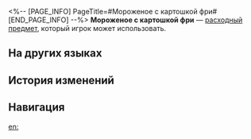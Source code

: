 <%-- [PAGE_INFO]
PageTitle=#Мороженое с картошкой фри#
[END_PAGE_INFO] --%>
{{Расходный предмет Инфобокс
|id          = 408611
|Изображения = Предмет Мороженое с картошкой фри.png
|Тип         = Расходные предметы силы атаки
|Редкость    = 3
|Эффект      = В следующем бою даёт всем союзникам один из следующих эффектов:<br />повышает ледяной урон на 15% и понижает огненное сопротивление на 15%;<br />повышает огненный урон на 15% и понижает ледяное сопротивление на 15%.
|Описание    = Строго говоря, мороженое с картошкой фри - это не просто еда, а уникальный кулинарный опыт, который можно получить только в Мире грёз. В этом мире картофель фри никогда не размякнет из-за охлаждения, а мороженое никогда не растает из-за нагревания. Здесь холод и жара достигают полной гармонии.
|Рецепт      = 
|Источник1   = [[Ресторан «Часы»]]
|Источник2   = 
|Источник3   = 
}}
{{Описание|''«Наконец-то никакого несварения желудка!»''}}
'''Мороженое с картошкой фри''' — [[расходный предмет]], который игрок может использовать.

==На других языках==
{{На других языках
|en   = Potato Fries Sundae
|zhs  = 薯条圣代
|zht  = 薯條聖代
|ja   = フライドポテトサンデー
|ko   = 감자튀김 선디
|es   = Helado de papas fritas
|fr   = Sundae-frite
|ru   = Мороженое с картошкой фри
|th   = Potato Fries Sundae
|vi   = Kem Khoai Tây Chiên
|de   = Pommes-Eis
|id   = Potato Fries Sundae
|pt   = Sundae de Batata Frita
}}

==История изменений==
{{История изменений|3.5}}

==Навигация==
{{Расходные предметы Навбокс}}

[[en:]]